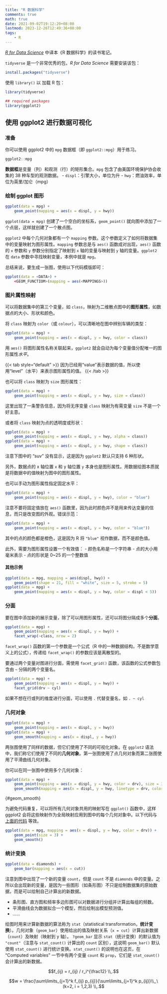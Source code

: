 ```yaml
---
title: "R 数据科学"
comments: true
math: true
date: 2021-09-02T19:12:20+08:00
lastmod: 2023-12-26T12:49:36+08:00
tags:
    - R
---
```


[*R for Data Science*](https://r4ds.had.co.nz/) 中译本《R 数据科学》的读书笔记。

<!--more-->

`tidyverse` 是一个非常优秀的包，*R for Data Science* 需要安装该包：

```r
install.packages("tidyverse")
```

使用 `library()` 以 加载 R 包：

```r
library(tidyverse)
```

```r
## required packages
library(ggplot2)
```

## 使用 ggplot2 进行数据可视化

### 准备

你可以使用 ggplot2 中的 `mpg` 数据框（即 `ggplot2::mpg`）用于练习。

```r
ggplot2::mpg
```

**数据框**是变量（列）和观测（行）的矩形集合。`mpg` 包含了由美国环境保护协会收集的 38 种车型的观测数据。
- `displ`：引擎大小，单位为升
- `hwy`：燃油效率，单位为英里/加仑（mpg）

### 绘制 ggplot 图形

```r
ggplot(data = mpg) +
    geom_point(mapping = aes(x = displ, y = hwy))
```

`ggplot(data = mpg)` 创建了一个空白的坐标系，`geom_point()` 就向图中添加了一个点层，这样就创建了一个散点图。

`ggplot2` 中每个几何对象都有一个 `mapping` 参数。这个参数定义了如何将数据集中的变量映射为图形属性。`mapping` 参数总是与 `aes()` 函数成对出现，`aes()` 函数的 `x` 参数和 `y` 参数分别指定了映射到 `x` 轴的变量与映射到 `y` 轴的变量。`ggplot2` 在 `data` 参数中寻找映射变量，本例中就是 `mpg`。

总结来说，要生成一张图，使用以下代码模版即可：

```r
ggplot(data = <DATA>) +
    <GEOM_FUNCTIOM>(mapping = aes(<MAPPINGS>))
```

### 图片属性映射

可以将数据集中的第三个变量，如 `class`，映射为二维散点图中的**图形属性**，如数据点的大小、形状和颜色。

将 `class` 映射为 `color`（或 `colour`），可以清晰地在图中辨别车辆的类型：

```r
ggplot(data = mpg) +
    geom_point(mapping = aes(x = displ, y = hwy, color = class))
```

用 `aes()` 将图形属性名称关联起来，`ggplot2` 就会自动为每个变量值分配唯一的图形属性*水平*。

{{< tab style="default" >}}
因为已经用“value”表示数据的值，所以使用“level”（水平）来表示图形属性的值。
{{< /tab >}}

也可以将 `class` 映射为 `size` 图形属性：

```r
ggplot(data = mpg) +
    geom_point(mapping = aes(x = displ, y = hwy, size = class))
```

这里出现了一条警告信息，因为将无序变量 `class` 映射为有需变量 `size` 不是一个好主意。

或者将 `class` 映射为点的透明度或形状：

```r
ggplot(data = mpg) +
    geom_point(mapping = aes(x = displ, y = hwy, alpha = class))
ggplot(data = mpg) +
    geom_point(mapping = aes(x = displ, y = hwy, shape = class))
```

注意下图中的 “suv” 没有显示，这是因为 `ggplot2` 默认只支持 6 种形状。

另外，数据点的 x 轴位置 `x` 和 y 轴位置 `y` 本身也是图形属性。用数据绘图本质就是将数据中的值映射为图中的图形属性。

也可以手动为图形属性指定固定水平：

```r
ggplot(data = mpg) +
    geom_point(mapping = aes(x = displ, y = hwy), color = "blue")
```

注意不要将固定值放在 `aes()` 函数里，因为此时颜色并不是用来传达变量的信息，而只是改变图的外观。错误示范：

```r
ggplot(data = mpg) +
    geom_point(mapping = aes(x = displ, y = hwy, color = "blue"))
```

其中的点的颜色都是橙色，这是因为 R 将 `"blue"` 视作数据，而不是颜色值。

此外，需要为图形属性设置一个有效值：
- 颜色名称是一个字符串
- 点的大小用毫米表示
- 点的形状是 0\~25 的一个整数值

#### 其他示例

```r
ggplot(data = mpg, mapping = aes(displ, hwy)) +
    geom_point(shape = 21, fill = "white", size = 5, stroke = 5)
ggplot(data = mpg) +
    geom_point(mapping = aes(x = displ, y = hwy, color = displ < 5))
```

### 分面

要在图中添加新的展示变量，除了可以用图形属性，还可以将图分隔成多个**分面**。

```r
ggplot(data = mpg) +
    geom_point(mapping = aes(x = displ, y = hwy)) +
    facet_wrap(~class, nrow = 2)
```

`facet_wrap()` 函数的第一个参数是一个公式（R 中的一种数据结构，不是数学意义上的公式），传递给 `facet_wrap()` 的参数应该是离散型的。

要通过两个变量对图进行分面，需使用 `facet_grid()` 函数，该函数的公式参数包含由 `~` 分隔的两个变量名。

```r
ggplot(data = mpg) +
    geom_point(mapping = aes(x = displ, y = hwy)) +
    facet_grid(drv ~ cyl)
```

如果不想在行或列的维度进行分面，可以使用 `.` 代替变量名，如 `. ~ cyl`

### 几何对象

```r
ggplot(data = mpg) +
    geom_point(mapping = aes(x = displ, y = hwy))
ggplot(data = mpg) +
    geom_smooth(mapping = aes(x = displ, y = hwy))
```

两张图使用了同样的数据，但它们使用了不同的可视化对象。在 `ggplot2` 语法中，我们称它们使用了不同的**几何对象**。第一张图使用了点几何对象而第二张图使用了平滑曲线几何对象。

你可以在同一张图中使用多个几何对象：

```r
ggplot(data = mpg) +
    geom_point(mapping = aes(x = displ, y = hwy, color = drv), size = 3) +
    geom_smooth(mapping = aes(x = displ, y = hwy, linetype = drv, color = drv))
```
{#geom_smooth}

为避免代码重复，可以将所有几何对象共用的映射写在 `ggplot()` 函数中，这样 ggplot2 会将这些映射作为全局映射应用到图中的每个几何对象中。以下代码与 [上面的代码](#geom_smooth) 等效。

```r
ggplot(data = mpg, mapping = aes(x = displ, y = hwy, color = drv)) +
    geom_point(size = 3) +
    geom_smooth()
```

### 统计变换

```r
ggplot(data = diamonds) +
    geom_bar(mapping = aes(x = cut))
```

注意到图中出现了一个新的变量 `count`，但是 `count` 不是 `diamonds` 中的变量。之所以会出现新的变量，是因为一些图形（如条形图）不只是绘制数据集的原始数据，而是可以绘制自己计算出的新数据。

- 条形图、直方图和频率多边形图可以对数据进行分组并计算出每组的频数。
- 平滑曲线会为数据拟合一个模型，然后绘制出模型预测值。
- ……

绘图时用来计算新数据的算法称为 `stat`（statistical transformation，**统计变换**）。几何对象（`geom_bar`）使用给出的值及映射关系（`x = cut`）计算出新数据（`count`）及映射（映射到 y 轴）。
`?geom_bar` 显示 `stat`（统计变换）的默认值为 `"count"`（注意与 `stat_count()` 计算出的 `count` 区别），这说明 `geom_bar()` 默认使用 `stat_count()` 进行统计变换。`stat_count()` 的说明也在这页，在 "Computed variables" 一节中有两个变量 `count` 和 `prop`，它们是 `stat_count()` 会计算出的新数据。

$$f_{ij} = r_{ij} / r_i^{\frac12}
\\,.$$

$$w = \frac{\sum\limits_{j=1}^k f_{ij} p_{ij}}{\sum\limits_{j=1}^k p_{ij}}\\,,\ (k=2, i = 1,2,3)
\\,.$$
